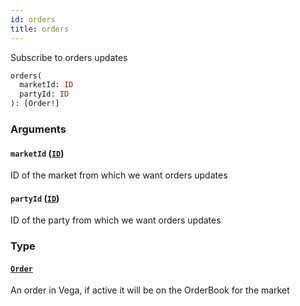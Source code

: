 ```yaml
---
id: orders
title: orders
---
```


Subscribe to orders updates

```graphql
orders(
  marketId: ID
  partyId: ID
): [Order!]

```

### Arguments

#### `marketId` ([`ID`](/docs/graphql/scalars/id))

ID of the market from which we want orders updates

#### `partyId` ([`ID`](/docs/graphql/scalars/id))

ID of the party from which we want orders updates

### Type

#### [`Order`](/docs/graphql/objects/order)

An order in Vega, if active it will be on the OrderBook for the market
